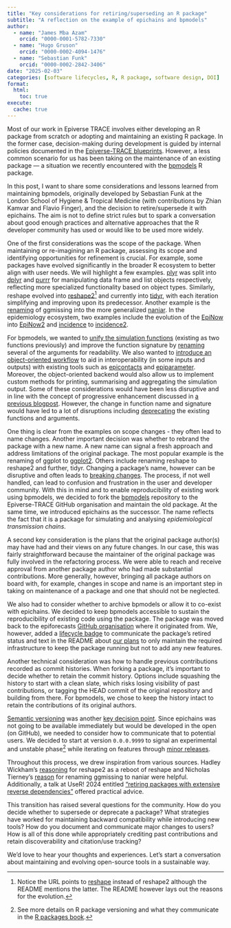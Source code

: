 ```yaml
---
title: "Key considerations for retiring/superseding an R package"
subtitle: "A reflection on the example of epichains and bpmodels"
author:
  - name: "James Mba Azam"
    orcid: "0000-0001-5782-7330"
  - name: "Hugo Gruson"
    orcid: "0000-0002-4094-1476"
  - name: "Sebastian Funk"
    orcid: "0000-0002-2842-3406"
date: "2025-02-03"
categories: [software lifecycles, R, R package, software design, DOI]
format:
  html:
    toc: true
execute: 
  cache: true
---
```


Most of our work in Epiverse TRACE involves either developing an R package from scratch or adopting and maintaining an existing R package. In the former case, decision-making during development is guided by internal policies documented in the [Epiverse-TRACE blueprints](https://epiverse-trace.github.io/blueprints/). However, a less common scenario for us has been taking on the maintenance of an existing package — a situation we recently encountered with the [bpmodels](https://epiforecasts.github.io/bpmodels/) R package.

In this post, I want to share some considerations and lessons learned from maintaining bpmodels, originally developed by Sebastian Funk at the London School of Hygiene & Tropical Medicine (with contributions by Zhian Kamvar and Flavio Finger), and the decision to retire/supersede it with epichains. The aim is not to define strict rules but to spark a conversation about good enough practices and alternative approaches that the R developer community has used or would like to be used more widely.

One of the first considerations was the scope of the package. When maintaining or re-imagining an R package, assessing its scope and identifying opportunities for refinement is crucial. For example, some packages have evolved significantly in the broader R ecosystem to better align with user needs. We will highlight a few examples. [plyr](https://github.com/hadley/plyr) was split into [dplyr](https://dplyr.tidyverse.org/index.html) and [purrr](https://purrr.tidyverse.org/index.html) for manipulating data frame and list objects respectively, reflecting more specialized functionality based on object types. Similarly, reshape evolved into [reshape2](https://github.com/hadley/reshape)[^1] and currently into [tidyr](https://tidyr.tidyverse.org/index.html), with each iteration simplifying and improving upon its predecessor. Another example is the [renaming](https://github.com/njtierney/naniar/#a-note-on-the-name) of ggmissing into the more generalized [naniar](https://naniar.njtierney.com/). In the epidemiology ecosystem, two examples include the evolution of the [EpiNow](https://epiforecasts.github.io/EpiNow/) into [EpiNow2](https://epiforecasts.github.io/EpiNow2/) and [incidence](https://www.repidemicsconsortium.org/incidence/) to [incidence2](https://www.reconverse.org/incidence2/index.html).

For bpmodels, we wanted to [unify the simulation functions](https://github.com/epiverse-trace/epichains/issues/142) (existing as two functions previously) and improve the function signature by [renaming](https://github.com/epiverse-trace/epichains/pull/33) several of the arguments for readability. We also wanted to [introduce an object-oriented workflow](https://github.com/epiverse-trace/epichains/issues/4) to aid in interoperability (in some inputs and outputs) with existing tools such as [epicontacts](https://www.repidemicsconsortium.org/epicontacts/) and [epiparameter](https://epiverse-trace.github.io/epiparameter/). Moreover, the object-oriented backend would also allow us to implement custom methods for printing, summarising and aggregating the simulation output. Some of these considerations would have been less disruptive and in line with the concept of progressive enhancement discussed in [a previous blogpost](https://epiverse-trace.github.io/posts/progressive-enhancement/). However, the change in function name and signature would have led to a lot of disruptions including [deprecating](https://r-pkgs.org/lifecycle.html#deprecating-a-function) the existing functions and arguments.

One thing is clear from the examples on scope changes - they often lead to name changes. Another important decision was whether to rebrand the package with a new name. A new name can signal a fresh approach and address limitations of the original package. The most popular example is the renaming of ggplot to [ggplot2](https://ggplot2.tidyverse.org/index.html). Others include renaming reshape to reshape2 and further, tidyr. Changing a package's name, however can be disruptive and often leads to [breaking changes](https://r-pkgs.org/lifecycle.html#sec-lifecycle-breaking-change-definition). The process, if not well handled, can lead to confusion and frustration in the user and developer community. With this in mind and to enable reproducibility of existing work using bpmodels, we decided to fork the [bpmodels](https://epiforecasts.github.io/bpmodels/) repository to the Epiverse-TRACE GitHub organisation and maintain the old package. At the same time, we introduced epichains as the successor. The name reflects the fact that it is a package for simulating and analysing *epidemiological transmission chains*.

A second key consideration is the plans that the original package author(s) may have had and their views on any future changes. In our case, this was fairly straightforward because the maintainer of the original package was fully involved in the refactoring process. We were able to reach and receive approval from another package author who had made substantial contributions. More generally, however, bringing all package authors on board with, for example, changes in scope and name is an important step in taking on maintenance of a package and one that should not be neglected.

We also had to consider whether to archive bpmodels or allow it to co-exist with epichains. We decided to keep bpmodels accessible to sustain the reproducibility of existing code using the package. The package was moved back to the epiforecasts [GitHub organisation](https://epiforecasts.github.io/bpmodels/) where it originated from. We, however, added a [lifecycle badge](https://github.com/epiforecasts/bpmodels/blob/main/README.Rmd#L19) to communicate the package’s retired status and text in the README about [our plans](https://github.com/epiforecasts/bpmodels/blob/main/README.Rmd#L29) to only maintain the required infrastructure to keep the package running but not to add any new features.

Another technical consideration was how to handle previous contributions recorded as commit histories. When forking a package, it’s important to decide whether to retain the commit history. Options include squashing the history to start with a clean slate, which risks losing visibility of past contributions, or tagging the HEAD commit of the original repository and building from there. For bpmodels, we chose to keep the history intact to retain the contributions of its original authors.

[Semantic versioning](https://semver.org/) was another [key decision point](https://github.com/epiverse-trace/epichains/issues/32). Since epichains was not going to be available immediately but would be developed in the open (on GitHub), we needed to consider how to communicate that to potential users. We decided to start at version `0.0.0.9999` to signal an experimental and unstable phase[^3] while iterating on features through [minor releases](https://github.com/epiverse-trace/epichains/releases/tag/v0.1.0).

Throughout this process, we drew inspiration from various sources. Hadley Wickham’s [reasoning](https://github.com/hadley/reshape/blob/master/README.md#introduction) for reshape2 as a reboot of reshape and Nicholas Tierney's [reason](https://github.com/njtierney/naniar/#a-note-on-the-name) for renaming ggmissing to naniar were helpful. Additionally, a talk at UseR! 2024 entitled ["retiring packages with extensive reverse dependencies"](https://userconf2024.sched.com/event/1c90V/r-evolution-the-retirement-of-r-packages-with-many-reverse-dependencies-edzer-pebesma-university-of-muenster-roger-bivand-norwegian-school-of-economics) offered practical advice.

This transition has raised several questions for the community. How do you decide whether to supersede or deprecate a package? What strategies have worked for maintaining backward compatibility while introducing new tools? How do you document and communicate major changes to users? How is all of this done while appropriately crediting past contributions and retain discoverability and citation/use tracking?

We’d love to hear your thoughts and experiences. Let’s start a conversation about maintaining and evolving open-source tools in a sustainable way.

[^1]: Notice the URL points to [reshape](https://github.com/hadley/reshape) instead of reshape2 although the README mentions the latter. The README however lays out the reasons for the evolution.
[^3]: See more details on R package versioning and what they communicate in the [R packages book](https://r-pkgs.org/lifecycle.html#sec-lifecycle-evolution).

